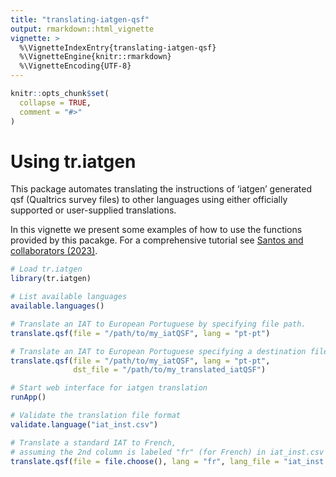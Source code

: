 ```yaml
---
title: "translating-iatgen-qsf"
output: rmarkdown::html_vignette
vignette: >
  %\VignetteIndexEntry{translating-iatgen-qsf}
  %\VignetteEngine{knitr::rmarkdown}
  %\VignetteEncoding{UTF-8}
---
```


```r
knitr::opts_chunk$set(
  collapse = TRUE,
  comment = "#>"
)
```


# Using tr.iatgen

This package automates translating the instructions of 'iatgen'
generated qsf (Qualtrics survey files) to other languages using either
officially supported or user-supplied translations.

In this vignette we present some examples of how to use the functions
provided by this pacakge. For a comprehensive tutorial see [Santos and
collaborators (2023)](https://doi.org/10.17504/protocols.io.kxygx34jdg8j/v1).


``` r
# Load tr.iatgen
library(tr.iatgen)

# List available languages
available.languages()

# Translate an IAT to European Portuguese by specifying file path.
translate.qsf(file = "/path/to/my_iatQSF", lang = "pt-pt")

# Translate an IAT to European Portuguese specifying a destination file.
translate.qsf(file = "/path/to/my_iatQSF", lang = "pt-pt",
              dst_file = "/path/to/my_translated_iatQSF")

# Start web interface for iatgen translation
runApp()

# Validate the translation file format
validate.language("iat_inst.csv")

# Translate a standard IAT to French,
# assuming the 2nd column is labeled "fr" (for French) in iat_inst.csv
translate.qsf(file = file.choose(), lang = "fr", lang_file = "iat_inst.csv")
```
